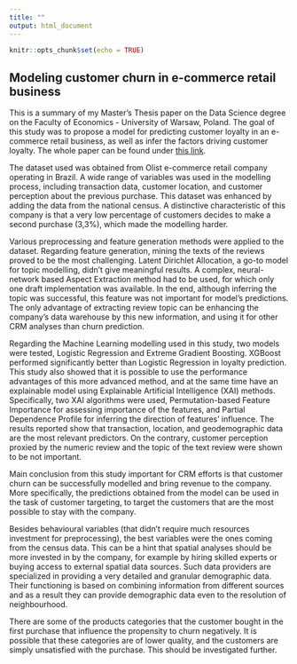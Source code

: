 ---
title: ""
output: html_document
---

```{r setup, include=FALSE}
knitr::opts_chunk$set(echo = TRUE)
```

## Modeling customer churn in e-commerce retail business


This is a summary of my Master's Thesis paper on the Data Science degree on the Faculty of Economics - University of Warsaw, Poland. The goal of this study was to propose a model for predicting customer loyalty in an e-commerce retail business, as well as infer the factors driving customer loyalty.
The whole paper can be found under [this link](mgr/mgr.pdf).

The dataset used was obtained from Olist e-commerce retail company operating in Brazil. A wide range of variables was used in the modelling process, including transaction data, customer location, and customer perception about the previous purchase. This dataset was enhanced by adding the data from the national census. A distinctive characteristic of this company is that a very low percentage of customers decides to make a second purchase (3,3%), which made the modelling harder.

Various preprocessing and feature generation methods were applied to the dataset. Regarding feature generation, mining the texts of the reviews proved to be the most challenging. Latent Dirichlet Allocation, a go-to model for topic modelling, didn’t give meaningful results. A complex, neural-network based Aspect Extraction method had to be used, for which only one draft implementation was available. In the end, although inferring the topic was successful, this feature was not important for model’s predictions. The only advantage of extracting review topic can be enhancing the company’s data warehouse by this new information, and using it for other CRM analyses than churn prediction.

Regarding the Machine Learning modelling used in this study, two models were tested, Logistic Regression and Extreme Gradient Boosting. XGBoost performed significantly better than Logistic Regression in loyalty prediction. This study also showed that it is possible to use the performance advantages of this more advanced method, and at the same time have an explainable model using Explainable Artificial Intelligence (XAI) methods. Specifically, two XAI algorithms were used, Permutation-based Feature Importance for assessing importance of the features, and Partial Dependence Profile for inferring the direction of features’ influence. The results reported show that transaction, location, and geodemographic data are the most relevant predictors. On the contrary, customer perception proxied by the numeric review and the topic of the text review were shown to be not important.

Main conclusion from this study important for CRM efforts is that customer churn can be successfully modelled and bring revenue to the company. More specifically, the predictions obtained from the model can be used in the task of customer targeting, to target the customers that are the most possible to stay with the company. 

Besides behavioural variables (that didn’t require much resources investment for preprocessing), the best variables were the ones coming from the census data. This can be a hint that spatial analyses should be more invested in by the company, for example by hiring skilled experts or buying access to external spatial data sources. Such data providers are specialized in providing a very detailed and granular demographic data. Their functioning is based on combining information from different sources and as a result they can provide demographic data even to the resolution of neighbourhood.

There are some of the products categories that the customer bought in the first purchase that influence the propensity to churn negatively. It is possible that these categories are of lower quality, and the customers are simply unsatisfied with the purchase. This should be investigated further.
